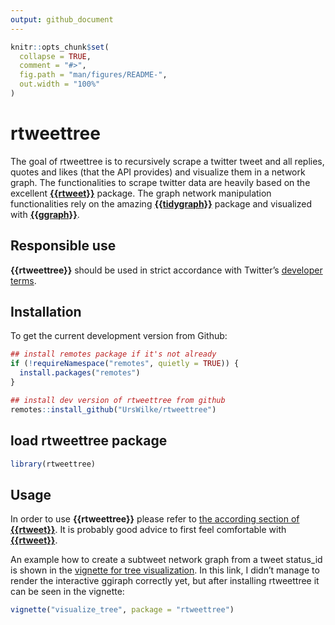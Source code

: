 ```yaml
---
output: github_document
---
```


<!-- README.md is generated from README.Rmd. Please edit that file -->

```r
knitr::opts_chunk$set(
  collapse = TRUE,
  comment = "#>",
  fig.path = "man/figures/README-",
  out.width = "100%"
)
```
# rtweettree

<!-- badges: start -->
<!-- badges: end -->

The goal of rtweettree is to recursively scrape a twitter tweet and all replies, quotes and likes (that the API provides) and visualize them in a network graph. The functionalities to scrape twitter data are heavily based on the excellent [**{{rtweet}}**](https://github.com/ropensci/rtweet) package. The graph network manipulation functionalities rely on the amazing [**{{tidygraph}}**](https://github.com/thomasp85/tidygraph) package and visualized with [**{{ggraph}}**](https://github.com/thomasp85/ggraph).

## Responsible use

**{{rtweettree}}** should be used in strict accordance with Twitter's [developer terms](https://developer.twitter.com/en/developer-terms/more-on-restricted-use-cases).

## Installation

To get the current development version from Github:

```r
## install remotes package if it's not already
if (!requireNamespace("remotes", quietly = TRUE)) {
  install.packages("remotes")
}

## install dev version of rtweettree from github
remotes::install_github("UrsWilke/rtweettree")
```

## load rtweettree package
```r
library(rtweettree)
```

## Usage

In order to use **{{rtweettree}}** please refer to [the according section of **{{rtweet}}**](https://github.com/ropensci/rtweet#usage). It is probably good advice to first feel comfortable with [**{{rtweet}}**](https://github.com/ropensci/rtweet).

An example how to create a subtweet network graph from a tweet status_id is shown in the [vignette for tree visualization](articles/visualize_tree.html). In this link, I didn't manage to render the interactive ggiraph correctly yet, but after installing rtweettree it can be seen in the vignette:

<!-- TODO: repair website and rendering -->

```r
vignette("visualize_tree", package = "rtweettree")
```

